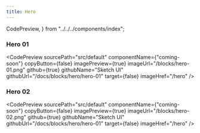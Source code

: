 ```yaml
---
title: Hero
---
```

 
  CodePreview,
} from "../../../components/index";

### Hero 01
<CodePreview
  sourcePath="src/default"
  componentName={"coming-soon"}
  copyButton={false}
  imagePreview={true}
  imageUrl="/blocks/hero-01.png"
  github={true}
  githubName="Sketch UI"
  githubUrl="/docs/blocks/hero/hero-01"
  target={false}
  imageHref="/hero"
/>

### Hero 02
<CodePreview
  sourcePath="src/default"
  componentName={"coming-soon"}
  copyButton={false}
  imagePreview={true}
  imageUrl="/blocks/hero-02.png"
  github={true}
  githubName="Sketch UI"
  githubUrl="/docs/blocks/hero/hero-01"
  target={false}
  imageHref="/hero"
/>
